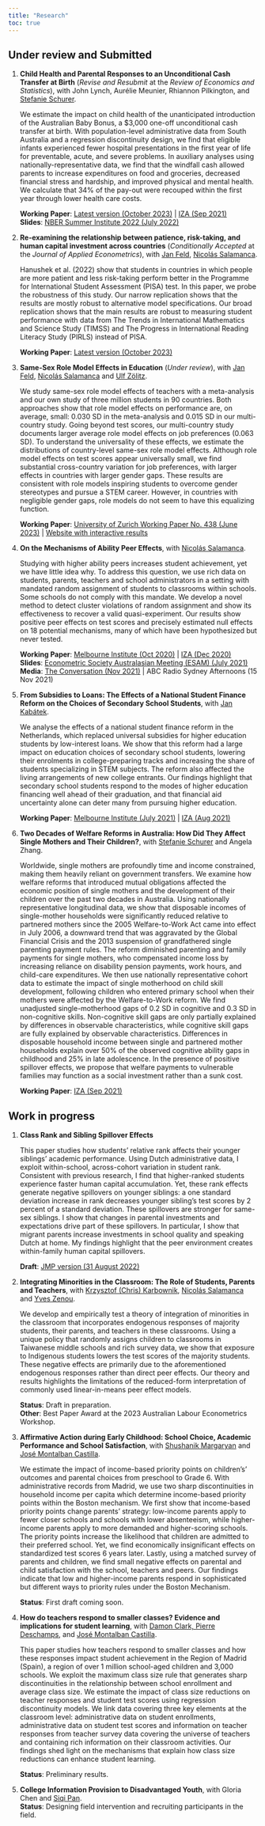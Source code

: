 ```yaml
---
title: "Research"
toc: true 
---
```


## Under review and Submitted

1. **Child Health and Parental Responses to an Unconditional Cash Transfer at Birth** (*Revise and Resubmit* at the *Review of Economics and Statistics*), with John Lynch, Aurélie Meunier, Rhiannon Pilkington, and <a href="http://www.stefanie-schurer.com" target="_blank">Stefanie Schurer</a>.

   ::: {.callout-note title="abstract" collapse="true" appearance="minimal"}
   We estimate the impact on child health of the unanticipated introduction of the Australian Baby Bonus, a \$3,000 one-off unconditional cash transfer at birth. With population-level administrative data from South Australia and a regression discontinuity design, we find that eligible infants experienced fewer hospital presentations in the first year of life for preventable, acute, and severe problems. In auxiliary analyses using nationally-representative data, we find that the windfall cash allowed parents to increase expenditures on food and groceries, decreased financial stress and hardship, and improved physical and mental health. We calculate that 34\% of the pay-out were recouped within the first year through lower health care costs.
   :::
   **Working Paper**: <a href="https://adegendre.github.io/papers/deGendre_Lynch_Meunier_Pilkington_Schurer_Oct2023.pdf" target="_blank">Latest version (October 2023)</a> | <a href="https://adegendre.github.io/papers/deGendre_Lynch_Meunier_Pilkington_Schurer_2021_IZA_dp14693.pdf" target="_blank">IZA (Sep 2021)</a>\
   **Slides**: <a href="https://adegendre.github.io/papers/de_Gendre_NBER_SI_2022.pdf" target="_blank">NBER Summer Institute 2022 (July 2022)</a>


2. **Re-examining the relationship between patience, risk-taking, and human capital investment across countries** (*Conditionally Accepted* at the *Journal of Applied Econometrics*), with <a href="https://janfeld.weebly.com" target="_blank">Jan Feld</a>, <a href="https://sites.google.com/view/nsalamanca/home" target="_blank">Nicolás Salamanca</a>.

   ::: {.callout-note title="abstract" collapse="true" appearance="minimal"}
   Hanushek et al. (2022) show that students in countries in which people are more patient and less risk-taking perform better in the Programme for International Student Assessment (PISA) test. In this paper, we probe the robustness of this study. Our narrow replication shows that the results are mostly robust to alternative model specifications. Our broad replication shows that the main results are robust to measuring student performance with data from The Trends in International Mathematics and Science Study (TIMSS) and The Progress in International Reading Literacy Study (PIRLS) instead of PISA.
   ::: 
   **Working Paper**: <a href="https://adegendre.github.io/papers/deGendre_Feld_Salamanca_Oct2023.pdf" target="_blank">Latest version (October 2023)</a>
   
   
3. **Same-Sex Role Model Effects in Education** (*Under review*), with <a href="https://janfeld.weebly.com" target="_blank">Jan Feld</a>, <a href="https://sites.google.com/view/nsalamanca/home" target="_blank">Nicolás Salamanca</a> and <a href="http://ulfzoelitz.com" target="_blank">Ulf Zölitz</a>.

   ::: {.callout-note title="abstract" collapse="true" appearance="minimal"}
   We study same-sex role model effects of teachers with a meta-analysis and our own study of three million students in 90 countries. Both approaches show that role model effects on performance are, on average, small: 0.030 SD in the meta-analysis and 0.015 SD in our multi-country study. Going beyond test scores, our multi-country study documents larger average role model effects on job preferences (0.063 SD). To understand the universality of these effects, we estimate the distributions of country-level same-sex role model effects. Although role model effects on test scores appear universally small, we find substantial cross-country variation for job preferences, with larger effects in countries with larger gender gaps. These results are consistent with role models inspiring students to overcome gender stereotypes and pursue a STEM career. However, in countries with negligible gender gaps, role models do not seem to have this equalizing function.
   ::: 
   **Working Paper**: <a href="https://adegendre.github.io/papers/deGendre_Feld_Salamanca_Zoelitz_2023.pdf" target="_blank">University of Zurich Working Paper No. 438 (June 2023)</a> | <a href="https://www.role-model-effects.com" target="_blank">Website with interactive results</a>\


4. **On the Mechanisms of Ability Peer Effects**, with <a href="https://sites.google.com/view/nsalamanca/home" target="_blank">Nicolás Salamanca</a>.

   ::: {.callout-note title="abstract" collapse="true" appearance="minimal"}
   Studying with higher ability peers increases student achievement, yet we have little idea why. To address this question, we use rich data on students, parents, teachers and school administrators in a setting with mandated random assignment of students to classrooms within schools. Some schools do not comply with this mandate. We develop a novel method to detect cluster violations of random assignment and show its effectiveness to recover a valid quasi-experiment. Our results show positive peer effects on test scores and precisely estimated null effects on 18 potential mechanisms, many of which have been hypothesized but never tested.
   ::: 
   **Working Paper**: <a href="https://adegendre.github.io/papers/deGendre_Salamanca_2020_Melbourne_Institute_WP_wp2020n19.pdf" target="_blank">Melbourne Institute (Oct 2020)</a> | <a href="https://adegendre.github.io/papers/deGendre_Salamanca_2020_IZA_dp13938.pdf" target="_blank">IZA (Dec 2020)</a> \
   **Slides**: <a href="https://adegendre.github.io/papers/de_Gendre_Salamanca_ESAM_2021.pdf" target="_blank">Econometric Society Australasian Meeting (ESAM) (July 2021)</a> \
   **Media**: <a href="https://theconversation.com/being-in-a-class-with-high-achievers-improves-students-test-scores-we-tried-to-find-out-why-171400" target="_blank">The Conversation (Nov 2021)</a> | ABC Radio Sydney Afternoons (15 Nov 2021)


5. **From Subsidies to Loans: The Effects of a National Student Finance Reform on the Choices of Secondary School Students**, with <a href="https://www.jankabatek.com" target="_blank">Jan Kabátek</a>.

   ::: {.callout-note title="abstract" collapse="true" appearance="minimal"}
   We analyse the effects of a national student finance reform in the Netherlands, which replaced universal subsidies for higher education students by low-interest loans. We show that this reform had a large impact on education choices of secondary school students, lowering their enrolments in college-preparing tracks and increasing the share of students specializing in STEM subjects. The reform also affected the living arrangements of new college entrants. Our findings highlight that secondary school students respond to the modes of higher education financing well ahead of their graduation, and that financial aid uncertainty alone can deter many from pursuing higher education.
   ::: 
   **Working Paper**: <a href="https://adegendre.github.io/papers/deGendre_Kabatek_2021_Melbourne_Institute_WP_wp2021n12.pdf" target="_blank">Melbourne Institute (July 2021)</a> | <a href="https://adegendre.github.io/papers/deGendre_Kabatek_2021_IZA_dp14686.pdf" target="_blank">IZA (Aug 2021)</a>
   
   
6. **Two Decades of Welfare Reforms in Australia: How Did They Affect Single Mothers and Their Children?**, with <a href="http://www.stefanie-schurer.com" target="_blank">Stefanie Schurer</a> and Angela Zhang.

   ::: {.callout-note title="abstract" collapse="true" appearance="minimal"}
   Worldwide, single mothers are profoundly time and income constrained, making them heavily reliant on government transfers. We examine how welfare reforms that introduced mutual obligations affected the economic position of single mothers and the development of their children over the past two decades in Australia. Using nationally representative longitudinal data, we show that disposable incomes of single-mother households were significantly reduced relative to partnered mothers since the 2005 Welfare-to-Work Act came into effect in July 2006, a downward trend that was aggravated by the Global Financial Crisis and the 2013 suspension of grandfathered single parenting payment rules. The reform diminished parenting and family payments for single mothers, who compensated income loss by increasing reliance on disability pension payments, work hours, and child-care expenditures. We then use nationally representative cohort data to estimate the impact of single motherhood on child skill development, following children who entered primary school when their mothers were affected by the Welfare-to-Work reform. We find unadjusted single-motherhood gaps of 0.2 SD in cognitive and 0.3 SD in non-cognitive skills. Non-cognitive skill gaps are only partially explained by differences in observable characteristics, while cognitive skill gaps are fully explained by observable characteristics. Differences in disposable household income between single and partnered mother households explain over 50% of the observed cognitive ability gaps in childhood and 25% in late adolescence. In the presence of positive spillover effects, we propose that welfare payments to vulnerable families may function as a social investment rather than a sunk cost.
   ::: 
   **Working Paper**: <a href="https://adegendre.github.io/papers/deGendre_Schurer_Zhang_2021_IZA_dp14752.pdf" target="_blank">IZA (Sep 2021)</a>
   
   
## Work in progress

1. **Class Rank and Sibling Spillover Effects**

   ::: {.callout-note title="abstract" collapse="true" appearance="minimal"}
   This paper studies how students' relative rank affects their younger siblings’ academic performance. Using Dutch administrative data, I exploit within-school, across-cohort variation in student rank. Consistent with previous research, I find that higher-ranked students experience faster human capital accumulation. Yet, these rank effects generate negative spillovers on younger siblings: a one standard deviation increase in rank decreases younger sibling’s test scores by 2 percent of a standard deviation. These spillovers are stronger for same-sex siblings. I show that changes in parental investments and expectations drive part of these spillovers. In particular, I show that migrant parents increase investments in school quality and speaking Dutch at home. My findings highlight that the peer environment creates within-family human capital spillovers.
   ::: 
   **Draft**: <a href="https://adegendre.github.io/papers/de_Gendre_2021_JMP_Class_Rank_and_Sibling_Spillover_Effects.pdf" target="_blank">JMP version (31 August 2022)</a>
   
   
2. **Integrating Minorities in the Classroom: The Role of Students, Parents and Teachers**, with <a href="https://sites.google.com/site/kkarbownik/home?authuser=0" target="_blank">Krzysztof (Chris) Karbownik</a>, <a href="https://sites.google.com/view/nsalamanca/home" target="_blank">Nicolás Salamanca</a> and <a href="https://sites.google.com/site/yvesbzenou" target="_blank">Yves Zenou</a>.

   ::: {.callout-note title="abstract" collapse="true" appearance="minimal"}
   We develop and empirically test a theory of integration of minorities in the classroom that incorporates endogenous responses of majority students, their parents, and teachers in these classrooms. Using a unique policy that randomly assigns children to classrooms in Taiwanese middle schools and rich survey data, we show that exposure to Indigenous students lowers the test scores of the majority students. These negative effects are primarily due to the aforementioned endogenous responses rather than direct peer effects. Our theory and results highlights the limitations of the reduced-form interpretation of commonly used linear-in-means peer effect models.
   ::: 
   **Status**: Draft in preparation. \
   **Other**: Best Paper Award at the 2023 Australian Labour Econometrics Workshop.
   
   
3. **Affirmative Action during Early Childhood: School Choice, Academic Performance and School Satisfaction**, with <a href="https://sites.google.com/view/shushanikmargaryan" target="_blank">Shushanik Margaryan</a> and <a href="https://sites.google.com/site/josemontalbancastilla/" target="_blank">José Montalban Castilla</a>.

   ::: {.callout-note title="abstract" collapse="true" appearance="minimal"}
   We estimate the impact of income-based priority points on children’s’ outcomes and parental choices from preschool to Grade 6. With administrative records from Madrid, we use two sharp discontinuities in household income per capita which determine income-based priority points within the Boston mechanism. We first show that income-based priority points change parents’ strategy: low-income parents apply to fewer closer schools and schools with lower absenteeism, while higher-income parents apply to more demanded and higher-scoring schools. The priority points increase the likelihood that children are admitted to their preferred school. Yet, we find economically insignificant effects on standardized test scores 6 years later. Lastly, using a matched survey of parents and children, we find small negative effects on parental and child satisfaction with the school, teachers and peers. Our findings indicate that low and higher-income parents respond in sophisticated but different ways to priority rules under the Boston Mechanism.
   ::: 
   **Status**: First draft coming soon.
   

4. **How do teachers respond to smaller classes? Evidence and implications for student learning**, with <a href="https://www.damonclark.net" target="_blank">Damon Clark, <a href="https://sites.google.com/site/pierredeschampsecon/home" target="_blank">Pierre Deschamps</a>, and <a href="https://sites.google.com/site/josemontalbancastilla/" target="_blank">José Montalban Castilla</a>.

   ::: {.callout-note title="abstract" collapse="true" appearance="minimal"}
   This paper studies how teachers respond to smaller classes and how these responses impact student achievement in the Region of Madrid (Spain), a region of over 1 million school-aged children and 3,000 schools. We exploit the maximum class size rule that generates sharp discontinuities in the relationship between school enrollment and average class size. We estimate the impact of class size reductions on teacher responses and student test scores using regression discontinuity models. We link data covering three key elements at the classroom level: administrative data on student enrollments, administrative data on student test scores and information on teacher responses from teacher survey data covering the universe of teachers and containing rich information on their classroom activities. Our findings shed light on the mechanisms that explain how class size reductions can enhance student learning.
   ::: 
   **Status**: Preliminary results.
   
   
5. **College Information Provision to Disadvantaged Youth**, with Gloria Chen and <a href="https://siqipan.weebly.com" target="_blank">Siqi Pan</a>.\
   **Status**: Designing field intervention and recruiting participants in the field.


